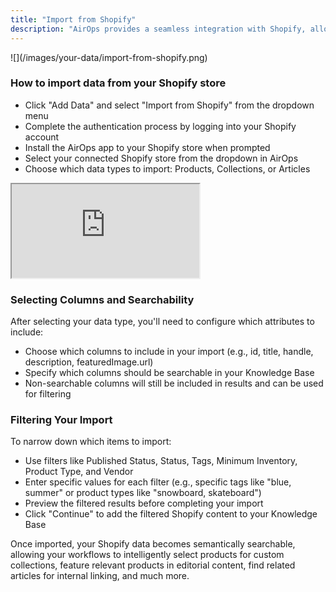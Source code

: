```yaml
---
title: "Import from Shopify"
description: "AirOps provides a seamless integration with Shopify, allowing you to import your store's products, collections, and articles directly into your Knowledge Base. This integration enables powerful use cases such as automated product curation, content creation with product references, and intelligent internal linking."
---
```


<Frame>
![](/images/your-data/import-from-shopify.png)
</Frame>

### How to import data from your Shopify store

- Click "Add Data" and select "Import from Shopify" from the dropdown menu
- Complete the authentication process by logging into your Shopify account
- Install the AirOps app to your Shopify store when prompted
- Select your connected Shopify store from the dropdown in AirOps
- Choose which data types to import: Products, Collections, or Articles

<Frame>
<iframe src="https://demo.arcade.software/lAWQfALEAB4PEGRjQA2L?embed" title="https://demo.arcade.software/lAWQfALEAB4PEGRjQA2L?embed" allowfullscreen="" allow="clipboard-write" class="contentkit-webframe" className="w-full aspect-video rounded-xl"></iframe>
</Frame>

### Selecting Columns and Searchability

After selecting your data type, you'll need to configure which attributes to include:

- Choose which columns to include in your import (e.g., id, title, handle, description, featuredImage.url)
- Specify which columns should be searchable in your Knowledge Base
- Non-searchable columns will still be included in results and can be used for filtering

### Filtering Your Import

To narrow down which items to import:

- Use filters like Published Status, Status, Tags, Minimum Inventory, Product Type, and Vendor
- Enter specific values for each filter (e.g., specific tags like "blue, summer" or product types like "snowboard, skateboard")
- Preview the filtered results before completing your import
- Click "Continue" to add the filtered Shopify content to your Knowledge Base

Once imported, your Shopify data becomes semantically searchable, allowing your workflows to intelligently select products for custom collections, feature relevant products in editorial content, find related articles for internal linking, and much more.
